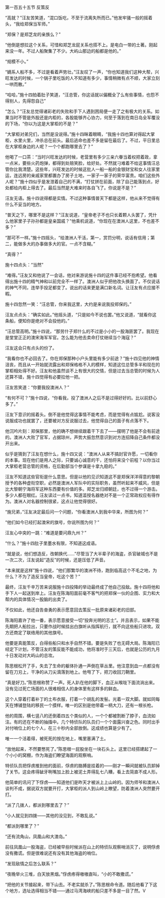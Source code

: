 

第一百五十五节 反策反

“高就？”汪友苦笑道，“混口饭吃，不至于流离失所而已。”他发牢骚一般的摇着头，“我给郑保当军师。”

“郑保？是郑芝龙的亲族么？”

“他倒是想拉这个关系，可惜和郑芝龙屁关系也搭不上。是电白一带的土著。刚起来没一年。不过人船聚集了不少。大屿山那边的船都是他的。”

“规模不小。”

“嫡系人船不多，不过是看着声势壮。”汪友叹了一声，“你也知道我们这种大帮，兴旺发达的时候，一个锅子里吃饭的人不知道有多少，事情稍微有点不顺，大家立刻一哄而散。”

“哈哈，”施十四拍着肚子笑道，“汪总管，你这话就以偏概全了么有些事情，也怨不得别人，先得怨自己”

“怎么？”汪友总觉得诸彩老的失败和手下人遇到困局便一走了之有极大的关系。如果当时不管是外股还是内柜的，各股能够齐心协力，何至于落到在南日岛全军覆没的下场，“你以为这是大掌柜的不是？”

“大掌柜对弟兄们，当然是没说得。”施十四眯着眼睛，“我施十四也算对得起大掌柜，水里火里，冲杀总在前头。最后逃命也差不多是留在最后了。不过，平日里总在大掌柜身边的人呢？一个个都跑哪里去了？”

他喝了一口茶：“当时兴旺发达的时候，老营里有多少三亲六眷当着权把着政，拿一点米，要些火药炮弹，都得到处赔笑脸，给好处。不然就刁难着不给这事情汪总管你比我清楚。这些年，兴旺发达的时候这批人一船一船的金银财宝和女人往家里运，连远房的亲戚家里都置办了房子土地，一家子一家子的荣华富贵。咱们这些外人呢？”施十四似乎是发泄着自己的不满，“打仗拼在前面，除了自己能落到点，好处都给内柜上得去了。最后当然是大难来时各自飞了。你说是不是？”

汪友无语。施十四说得都是实情。不过这种事情普天下都是这样，他从来不觉得有什么不妥当的地方。

“普天之下，哪里不是这样？”汪友说道，“皇帝老子不也只长着颗人头罢了，凭什么他家里子子孙孙都是皇亲国戚？”他乘机说道，“你现在在澳洲人这里，不也差不多？”

“那可不一样。”施十四摇头，“给澳洲人干活，第一，赏罚分明，说话有信用；第二，能做多大的办事做多大的官。一点不含糊。”

“真得？”

施十四点头：“当然”

“难得。”汪友又和他说了一会话，他对来游说施十四的这件事已经不抱希望。他看得出施十四的精气神和以前完全不一样了。澳洲人似乎把他改头换面了。不仅说话的神气不同，连举手投足都变了。说出的话来更是满口新名词。让汪友有点应接不暇。

施十四忽然一笑：“汪总管，你来我这里，大约是来说我投郑保的。”

汪友点点头：“确实如此。”他摇头道，“只是如今不说也罢。”他又说道，“就看你这条船，便知你是绝对不会投他的。”

“汪总管高明。”施十四说，“那劳什子郑什么的不过是小小的一股海匪罢了。我现在是堂堂正正的澳宋海军军官。怎么能为他去卖命打仗继续当个海寇？”

汪友这会只有点头的份了。

“我看你也不必回去了。你在郑保那种小户头里能有多少前途？”施十四见他的神情沮丧，而且从一开始就流露出和郑保格格不入的模样，知道这位总管多半和现在的掌柜相处得不好。汪友和他虽然谈不上有很大的交情，但是过去当总管的时候为人还算不错，施十四觉得有必要拉他一把。

汪友苦笑道：“你要我投澳洲人？”

“有何不可？”施十四说，“你看我，投了澳洲人之后不是过得好好的。比以前舒心多了。”

汪友下意识的摇着头。倒不是他觉得这事情不能考虑，而是觉得有点尴尬。说客没说服成功也就罢了，还要被对方反说服过去，他觉得自己的面子有点落不下。

他沉吟片刻：郑保那里，他的确不想继续跟着干下去了――摆明了他是不会有前途的。澳洲人大败了官军，占据琼州，声势大振忽然意识到对方连招降自己条件都没开出来。

似乎是猜到了汪友在想什么，施十四又说：“澳洲人从来不搞封官许愿，一切看你的本事。现在他们是用人之际，只要诚心诚意的干，还怕将来没个前程？以你当过大掌柜老营总管的资格，在后勤部当个参谋是十拿九稳的。”

汪友不知道这些官衔是什么意思。但是以他的见识知道这不是郑保洋洋得意的黎朝授予的各种虚衔空职，必然是澳洲人军队中的实际职务，虽然听起来不威风，但是比大黎朝宁海将军这种东西要有价值的多。郑芝龙归顺朝廷，也不过得一个游击。多少人都在眼红。汪友读过一点书，知道滥授名器绝对不是一个正常政权应有得作为。澳洲人对名器控制很紧，这点让他觉得很好。

“施兄弟，”汪友决定最后问一个问题，“你看澳洲人到我中华来，所图为何？”

“他们如今已经打起澳宋的旗号，你说所图为何？”

汪友心中突的一跳：“难道是要问鼎九州？”

“什么？”施十四肚子里墨水有限，不知道这成语。

“就是说，他们想造反，改朝换代……”尽管当了大半辈子的海盗，杀官破城也不是一次二次，汪友说起“造反”的时候，还是压低了声音。

“本来就是这样”施十四说，“他们那繁华的澳洲不待，跑到临高这个不毛之地，为什么？不为了造反当皇帝，吃这个苦？”

最终，汪友千辛万苦来说服施十四投降的举动最终成了他自己投敌。施十四将他和手下人一起送到岸上。汪友在陈海阳面前毫不客气的把郑保一伙的企图、实力和大帮内的具体情况一股脑的出卖了。

不仅如此，他还自告奋勇的表示愿意回去策反一批原来诸彩老的旧部。

陈海阳嘉许了他一番，表示愿意接受一切“投奔光明的志士”。并且表示，如果不能先期把人船拉出，只要作战时候挂出白旗听从指挥航行，就不向这些船只进攻。双方还商定了联络用的其他旗号。

他要是真能策反，白得些船只和水手自然不错。要是失败了也无碍大局。陈海阳已经定下计划，不管汪友的策反能不能成功，他将准时于三天后，也就是公历的九月十日发动对大屿山的总攻。

陈思根松开了手，失去了生命的躯体扑通一声倒在草丛里。他注意到血一点都没有留在刀刃上，干净的从刀尖滴落到地上。他甩了下，把刀收回刀鞘里。

“真是好刀。”陈思根称赞了一声。死人趴在他的脚下，血正从喉咙下面流淌出来。没有见过死亡场面的人很难相信人的身体里有这样多的鲜血。

这个人穿着打着补丁的土布衣服，打着一个胡乱的发髻。光着一双大脚。就如同每天在博铺登陆的移民一个摸样。唯一的区别是他带着一柄大刀，还有一根长枪。

他的周围，横七竖八的还倒着四五个类似的人，一个个都被割断了脖子，血流如注。有的还在不断的抽搐中。几个特侦队的队员们一个个面露兴奋之色。同时出手对付哨位上的七个人，在三十秒内全部放倒。这成绩也算是少有了。

唯一一个活着得，被死死的按在地上，嘴里塞满了土。

“放他起来，不然要憋死了。”陈思根一屁股坐在一块石头上。这里已经搭建起了一个小小的窝棚，作为海盗们瞭望海面的观察哨。

特侦队员把俘虏推到他的面前，俘虏的胳膊是挂着的――刚才一瞬间就被队员卸掉了关节。这会疼得龇牙咧嘴加上脸上被泥土弄得乱七八糟，看上去简直不成人形。

他简单的讯问了下俘虏――知道他们是昨天才被派上上山岭的。因为师爷和澳洲人谈判不成，据说双方就要开打，大掌柜的派人到山岭上瞭望，防着澳洲人突然要开打。

“派了几拨人，都派到哪里去了？”

“小人就见到四拨――其他的没见到，不敢乱说。”

“都派到哪里了？”

“还有流角山，凤凰山和大澳岛。”

前往凤凰山一股海盗，已经被早些时候派在山上的特侦队观察哨消灭了，说明俘虏没有撒谎。但是很难说还有没有其他海盗的哨位。

“发现敌情之后怎么联系？”

“夜晚举火三堆，白天放黑烟。”俘虏疼得嗷嗷直叫，“小的不敢撒谎。”

“把他的关节接起来，带下山去。不老实就杀了。”陈思根命令道。随后他看了下这个地方，选址选得相当不错――通过马湾海峡的船只差不多是一目了然。V

